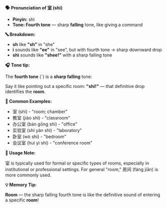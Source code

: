 **🗣️ Pronunciation of 室 (shì)**

- **Pinyin:** shì
- **Tone: Fourth tone** — sharp **falling** tone, like giving a command

**🔤 Breakdown:**

- **sh** like **"sh"** in "she"
- **ì** sounds like **"ee"** in "see", but with fourth tone → sharp downward drop
- **shì** sounds like **"shee!"** with a sharp falling tone

**🎧 Tone tip:**

The **fourth tone** (ˋ) is a **sharp falling** tone:

Say it like pointing out a specific room: **"shì!"** — that definitive drop identifies the **room**.

**📝 Common Examples:**

- 室 (shì) - "room; chamber"
- 教室 (jiào shì) - "classroom"
- 办公室 (bàn gōng shì) - "office"
- 实验室 (shí yàn shì) - "laboratory"
- 卧室 (wò shì) - "bedroom"
- 会议室 (huì yì shì) - "conference room"

**📍 Usage Note:**

室 is typically used for formal or specific types of rooms, especially in institutional or
professional settings. For general "room," 房间 (fáng jiān) is more commonly used.

**💡 Memory Tip:**

**Room** — the sharp falling fourth tone is like the definitive sound of entering a specific
**room**!
